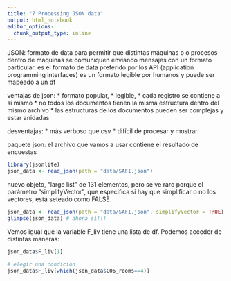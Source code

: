 ```yaml
---
title: "7 Processing JSON data"
output: html_notebook
editor_options: 
  chunk_output_type: inline
---
```


JSON: formato de data para permitir que distintas máquinas o o procesos dentro de máquinas se comuniquen enviando mensajes con un formato particular.
es el formato de data preferido por los API (application programming interfaces)
es un formato legible por humanos y puede ser mapeado a un df

ventajas de json: 
* formato popular, 
* legible, 
* cada registro se contiene a sí mismo
* no todos los documentos tienen la misma estructura dentro del mismo archivo
* las estructuras de los documentos pueden ser complejas y estar anidadas

desventajas:
* más verboso que csv
* difícil de procesar y mostrar

paquete json:
el archivo que vamos a usar contiene el resultado de encuestas

```r
library(jsonlite)
json_data <- read_json(path = "data/SAFI.json")
```

nuevo objeto, "large list" de 131 elementos, pero se ve raro
porque el parámetro "simplifyVector", que especifica si hay que simplificar o no los vectores, está seteado como FALSE.
```r
json_data <- read_json(path = "data/SAFI.json", simplifyVector = TRUE)
glimpse(json_data) # ahora sí!!!
```

Vemos igual que la variable F_liv tiene una lista de df. 
Podemos acceder de distintas maneras:
```r
json_data$F_liv[1]

# elegir una condición
json_data$F_liv[which(json_data$C06_rooms==4)]
```

